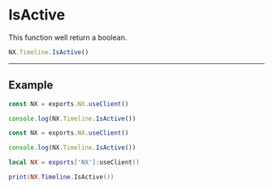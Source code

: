 
# IsActive

This function well return a boolean.

```typescript
NX.Timeline.IsActive()
```

---

## Example

<Tabs>
<TabItem value="ts" label="TypeScript">

```typescript title="/rc/client/timeline/timeline.service.ts"
const NX = exports.NX.useClient()

console.log(NX.Timeline.IsActive())
```

</TabItem>
<TabItem value="js" label="JavaScript">

```js title="/rc/client/timeline/timeline.service.ts"
const NX = exports.NX.useClient()

console.log(NX.Timeline.IsActive())
```

</TabItem>
<TabItem value="lua" label="Lua">

```lua title="/rc/client/timeline/timeline.service.ts"
local NX = exports['NX']:useClient()

print(NX.Timeline.IsActive())
```

</TabItem>
</Tabs>
